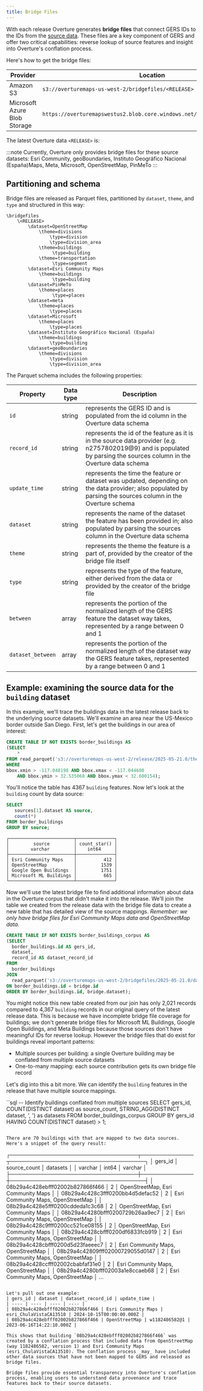 ```yaml
---
title: Bridge Files
---
```


With each release Overture generates **bridge files** that connect GERS IDs to the IDs from the [source data](/attribution). These files are a key component of GERS and offer two critical capabilities: reverse lookup of source features and insight into Overture's conflation process. 

Here's how to get the bridge files:

| Provider | Location |
| ----------- | -------- |
| Amazon S3 | `s3://overturemaps-us-west-2/bridgefiles/<RELEASE>` |
| Microsoft Azure Blob Storage | `https://overturemapswestus2.blob.core.windows.net/bridgefiles/<RELEASE>` |

The latest Overture data `<RELEASE>` is: <QueryBuilder query="__OVERTURE_RELEASE/" language="text"></QueryBuilder>

:::note
Currently, Overture only provides bridge files for these source datasets: Esri Community, geoBoundaries, Instituto Geográfico Nacional (España)Maps, Meta, Microsoft, OpenStreetMap, PinMeTo
:::

## Partitioning and schema

Bridge files are released as Parquet files, partitioned by `dataset`, `theme`, and `type` and structured in this way:

```
\bridgefiles
    \<RELEASE>
        \dataset=OpenStreetMap
            \theme=divisions
                \type=division
                \type=division_area
            \theme=buildings
                 \type=building
            \theme=transportation
                 \type=segment
        \dataset=Esri Community Maps
            \theme=buildings
                 \type=building
        \dataset=PinMeTo
            \theme=places
                 \type=places
        \dataset=meta
            \theme=places
                \type=places
        \dataset=Microsoft
            \theme=places
                \type=places
        \dataset=Instituto Geográfico Nacional (España)
            \theme=buildings
                \type=building
        \dataset=geoBoundaries
            \theme=divisions
                \type=division
                \type=division_area

```


The Parquet schema includes the following properties:

| Property | Data type | Description |
| ---- | ---- | ---- |
| `id` | string | represents the GERS ID and is populated from the id column in the Overture data schema |
| `record_id` | string | represents the id of the feature as it is in the source data provider (e.g. n2757802019@9) and is populated by parsing the sources column in the Overture data schema |
| `update_time` | string | represents the time the feature or dataset was updated, depending on the data provider; also populated by parsing the sources column in the Overture schema |
| `dataset` | string | represents the name of the dataset the feature has been provided in; also populated by parsing the sources column in the Overture data schema |
| `theme` | string | represents the theme the feature is a part of, provided by the creator of the bridge file itself |
| `type` | string | represents the type of the feature, either derived from the data or provided by the creator of the bridge file |
| `between` | array | represents the portion of the normalized length of the GERS feature the dataset way takes, represented by a range between 0 and 1 
| `dataset_between` | array | represents the portion of the normalized length of the dataset way the GERS feature takes, represented by a range between 0 and 1 |


## Example: examining the source data for the `building` dataset

In this example, we'll trace the buildings data in the latest release back to the underlying source datasets. We'll examine an area near the US-Mexico border outside San Diego. First, let's get the buildings in our area of interest:

```sql
CREATE TABLE IF NOT EXISTS border_buildings AS
(SELECT
    *
FROM read_parquet('s3://overturemaps-us-west-2/release/2025-05-21.0/theme=buildings/type=building/*')
WHERE
bbox.xmin > -117.048198 AND bbox.xmax < -117.044608
    AND bbox.ymin > 32.535068 AND bbox.ymax < 32.600154);
```

You'll notice the table has 4367 `building` features. Now let's look at the `building` count by data source:

```sql
SELECT 
   sources[1].dataset AS source,
   count(*)    
FROM border_buildings
GROUP BY source;
```

```
┌────────────────────────┬──────────────┐
│         source         │ count_star() │
│        varchar         │    int64     │
├────────────────────────┼──────────────┤
│ Esri Community Maps    │          412 │
│ OpenStreetMap          │         1539 │
│ Google Open Buildings  │         1751 │
│ Microsoft ML Buildings │          665 │
└────────────────────────┴──────────────┘
```

Now we'll use the latest bridge file to find additional information about data in the Overture corpus that didn't make it into the release. We'll join the table we created from the release data with the bridge file data to create a new table that has detailed view of the source mappings. _Remember: we only have bridge files for Esri Community Maps data and OpenStreetMap data._ 

```sql
CREATE TABLE IF NOT EXISTS border_buildings_corpus AS
(SELECT
  border_buildings.id AS gers_id,
  dataset,
  record_id AS dataset_record_id
FROM
  border_buildings
JOIN 
  read_parquet('s3://overturemaps-us-west-2/bridgefiles/2025-05-21.0/dataset=*/theme=buildings/type=building/*') bridge
ON border_buildings.id = bridge.id
ORDER BY border_buildings.id, bridge.dataset);
```

You might notice this new table created from our join has only 2,021 records compared to 4,367 `building` records in our original query of the latest release data. This is because we have incomplete bridge file coverage for buildings; we don't generate bridge files for Microsoft ML Buildings, Google Open Buildings, and Meta Buildings because those sources don't have meaningful IDs for reverse lookup. However the bridge files that do exist for buildings reveal important patterns:

- Multiple sources per building: a single Overture building may be conflated from multiple source datasets
- One-to-many mapping: each source contribution gets its own bridge file record

Let's dig into this a bit more. We can identify the `building` features in the release that have multiple source mappings. 

``sql
-- Identify buildings conflated from multiple sources
SELECT gers_id, 
       COUNT(DISTINCT dataset) as source_count,
       STRING_AGG(DISTINCT dataset, ', ') as datasets
FROM border_buildings_corpus
GROUP BY gers_id
HAVING COUNT(DISTINCT dataset) > 1;
```

There are 70 buildings with that are mapped to two data sources. Here's a snippet of the query result:

```
┌──────────────────────────────────┬──────────────┬────────────────────────────────────┐
│             gers_id              │ source_count │              datasets              │
│             varchar              │    int64     │              varchar               │
├──────────────────────────────────┼──────────────┼────────────────────────────────────┤
│ 08b29a4c428ebfff02002b827866f466 │            2 │ OpenStreetMap, Esri Community Maps │
│ 08b29a4c428c3fff0200bb4d5defac52 │            2 │ Esri Community Maps, OpenStreetMap │
│ 08b29a4c428e5fff0200cddeda1c3c68 │            2 │ OpenStreetMap, Esri Community Maps │
│ 08b29a4c4280bfff0200729b26aa9ec7 │            2 │ Esri Community Maps, OpenStreetMap │
│ 08b29a4c428c9fff0200cc521ce08155 │            2 │ OpenStreetMap, Esri Community Maps │
│ 08b29a4c428cbfff0200df6833fcb919 │            2 │ Esri Community Maps, OpenStreetMap │
│ 08b29a4c428cbfff0200d5d23faeeec7 │            2 │ Esri Community Maps, OpenStreetMap │
│ 08b29a4c42809fff02000729055d0147 │            2 │ Esri Community Maps, OpenStreetMap │
│ 08b29a4c428ccfff02002cbabfaf31e0 │            2 │ Esri Community Maps, OpenStreetMap │
│ 08b29a4c4280bfff02003a1e8ccaeb68 │            2 │ Esri Community Maps, OpenStreetMap │
...
```

Let's pull out one example:
| gers_id | dataset | dataset_record_id | update_time |
| ---- | ---- | ---- | ---- |
| 08b29a4c428ebfff02002b827866f466 | Esri Community Maps | esri_ChulaVistaCA13510 | 2024-10-15T00:00:00.000Z |
| 08b29a4c428ebfff02002b827866f466 | OpenStreetMap | w1182486582@1 | 2023-06-16T14:22:10.000Z |

This shows that building `08b29a4c428ebfff02002b827866f466` was created by a conflation process that included data from OpenStreetMap (way 1182486582, version 1) and Esri Community Maps (esri_ChulaVistaCA13510). The conflation process _may_ have included other data sources that have not been mapped to GERS and released as bridge files.

Bridge files provide essential transparency into Overture's conflation process, enabling users to understand data provenance and trace features back to their source datasets.
